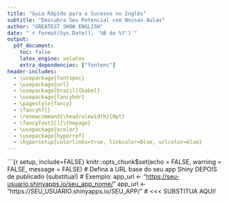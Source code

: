 ```yaml
---
title: "Guia Rápido para o Sucesso no Inglês"
subtitle: "Descubra Seu Potencial com Nossas Aulas"
author: "GREATEST SHOW ENGLISH"
date: "`r format(Sys.Date(), '%B de %Y')`"
output:
  pdf_document:
    toc: false
    latex_engine: xelatex
    extra_dependencies: ["fontenc"]
header-includes:
  - \usepackage{fontspec}
  - \usepackage{url}
  - \usepackage[brazil]{babel}
  - \usepackage{fancyhdr}
  - \pagestyle{fancy}
  - \fancyhf{}
  - \renewcommand{\headrulewidth}{0pt}
  - \fancyfoot[C]{\thepage}
  - \usepackage{xcolor}
  - \usepackage{hyperref}
  - \hypersetup{colorlinks=true, linkcolor=blue, urlcolor=blue}
---
```


\```{r setup, include=FALSE}
knitr::opts_chunk$set(echo = FALSE, warning = FALSE, message = FALSE)
# Defina a URL base do seu app Shiny DEPOIS de publicado (substitua!)
# Exemplo: app_url <- "[https://seu-usuario.shinyapps.io/seu_app_nome/](https://seu-usuario.shinyapps.io/seu_app_nome/)"
app_url <- "https://SEU_USUARIO.shinyapps.io/SEU_APP/" # <<< SUBSTITUA AQUI!